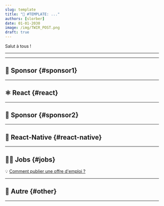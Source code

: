 ```yaml
---
slug: template
title: "📨 #TEMPLATE: ..."
authors: [slorber]
date: 01-01-2030
image: /img/TWIR_POST.png
draft: true
---
```


Salut à tous !

<Todo/>

<!-- truncate -->

---


<Support/>

---

## 💸 Sponsor {#sponsor1}


<Sponsor1/>

---

## ⚛️ React {#react}


<ReactContent/>

<SubscribeFormEmbed />

---

## 💸 Sponsor {#sponsor2}


<Sponsor2/>

---

## 📱 React-Native {#react-native}


<ReactNativeContent/>

---

## 🧑‍💻 Jobs {#jobs}


<Jobs/>

💡 [Comment publier une offre d'emploi ?](https://thisweekinreact.com/fr/sponsor)

---

## 🔀 Autre {#other}


<OtherContent/>

---


<Meme/>

